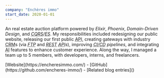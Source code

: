 ```yaml
---
company: "Enchères immo"
start_date: 2020-01-01
---
```


An real estate auction platform powered by <i>Elixir</i>, <i>Phoenix</i>, <i>Domain-Driven Design</i>, and <i><abbr title="Command and Query Responsibility Segregation">CQRS</abbr>/<abbr title="Event Sourcing">ES</abbr></i>. My responsibilities included redesigning our public website, releasing our first public <abbr title="Application Programming Interface">API</abbr>, creating gateways with industry <abbr title="Customer Relationship Management">CRM</abbr>s (via <i><abbr title="File Transfer Protocol">FTP</abbr></i> and <i><abbr title="REpresentational State Transfer">REST</abbr> <abbr title="Application Programming Interface">API</abbr>s</i>), improving <i><abbr title="Continuous Integration and Continuous Delivery ">CI/CD</abbr> pipelines</i>, and integrating <abbr title="Artificial Intelligence">AI</abbr> features to enhance customer experience. Along the way, I managed a team up to 5 members, with developers, interns, and freelancers.

<p class="print:hidden">[Website](https://encheresimmo.com/) - [GitHub](https://github.com/encheres-immo/) - [Related blog entries](</tag-enchères immo>)</p>
